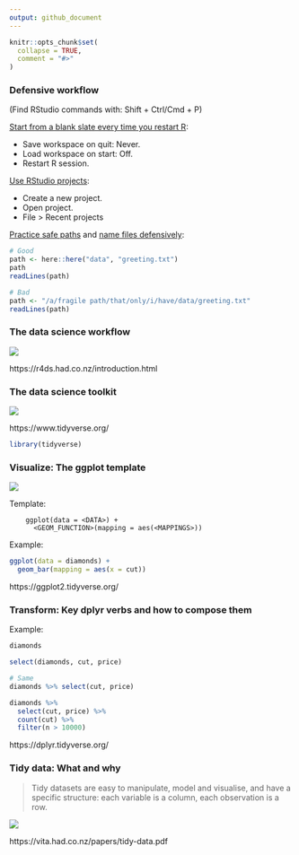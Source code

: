 ```yaml
---
output: github_document
---
```


```r
knitr::opts_chunk$set(
  collapse = TRUE,
  comment = "#>"
)
```

### Defensive workflow

(Find RStudio commands with: Shift + Ctrl/Cmd + P)

[Start from a blank slate every time you restart R](https://rstats.wtf/save-source.html):

* Save workspace on quit: Never.
* Load workspace on start: Off.
* Restart R session.

[Use RStudio projects](https://rstats.wtf/project-oriented-workflow.html#rstudio-projects):

* Create a new project.
* Open project.
* File > Recent projects

[Practice safe paths](https://rstats.wtf/safe-paths.html) and [name files defensively](https://rstats.wtf/how-to-name-files.html):

```r
# Good
path <- here::here("data", "greeting.txt")
path
readLines(path)

# Bad
path <- "/a/fragile path/that/only/i/have/data/greeting.txt"
readLines(path)
```

### The data science workflow

![](https://i.imgur.com/MitpHrJ.png)

https://r4ds.had.co.nz/introduction.html

### The data science toolkit

![](https://i.imgur.com/i61n3xb.png)

https://www.tidyverse.org/

```r
library(tidyverse)
```

### Visualize: The ggplot template

![](https://i.imgur.com/WsoXgV2.png)

Template:

```
    ggplot(data = <DATA>) +
      <GEOM_FUNCTION>(mapping = aes(<MAPPINGS>))
```

Example:

```r
ggplot(data = diamonds) +
  geom_bar(mapping = aes(x = cut))
```

https://ggplot2.tidyverse.org/

### Transform: Key dplyr verbs and how to compose them

Example:

```r
diamonds

select(diamonds, cut, price)

# Same
diamonds %>% select(cut, price)

diamonds %>% 
  select(cut, price) %>% 
  count(cut) %>% 
  filter(n > 10000)
```

https://dplyr.tidyverse.org/

### Tidy data: What and why

> Tidy datasets are easy to manipulate, model and visualise, and have a specific structure: each variable is a column, each observation is a row.

![](https://i.imgur.com/nBC5Rk9.png)

https://vita.had.co.nz/papers/tidy-data.pdf

